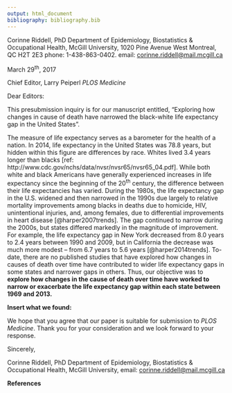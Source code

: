 ```yaml
---
output: html_document
bibliography: bibliography.bib
---
```


Corinne Riddell, PhD
Department of Epidemiology, Biostatistics & Occupational Health, 
McGill University, 
1020 Pine Avenue West
Montreal, QC
H2T 2E3
phone: 1-438-863-0402. email: <corinne.riddell@mail.mcgill.ca>


March 29^th^, 2017

Chief Editor, Larry Peiperl
*PLOS Medicine*

Dear Editors:

This presubmission inquiry is for our manuscript entitled, "Exploring how changes in cause of death have narrowed the black-white life expectancy gap in the United States". 

The measure of life expectancy serves as a barometer for the health of a nation. In 2014, life expectancy in the United States was 78.8 years, but hidden within this figure are differences by race. Whites lived 3.4 years longer than blacks [ref: http://www.cdc.gov/nchs/data/nvsr/nvsr65/nvsr65_04.pdf]. While both white and black Americans have generally experienced increases in life expectancy since the beginning of the 20^th^ century, the difference between their life expectancies has varied. During the 1980s, the life expectancy gap in the U.S. widened and then narrowed in the 1990s due largely to relative mortality improvements among blacks in deaths due to homicide, HIV, unintentional injuries, and, among females, due to differential improvements in heart disease [@harper2007trends]. The gap continued to narrow during the 2000s, but states differed markedly in the magnitude of improvement. For example, the life expectancy gap in New York decreased from 8.0 years to 2.4 years between 1990 and 2009, but in California the decrease was much more modest -- from 6.7 years to 5.6 years [@harper2014trends]. To-date, there are no published studies that have explored how changes in causes of death over time have contributed to wider life expectancy gaps in some states and narrower gaps in others. Thus, our objective was to **explore how changes in the cause of death over time have worked to narrow or exacerbate the life expectancy gap within each state between 1969 and 2013.**

**Insert what we found:**

We hope that you agree that our paper is suitable for submission to *PLOS Medicine*. Thank you for your consideration and we look forward to your response.

Sincerely, 

Corinne Riddell, PhD
Department of Epidemiology, Biostatistics & Occupational Health, 
McGill University, 
email: <corinne.riddell@mail.mcgill.ca>

**References**

